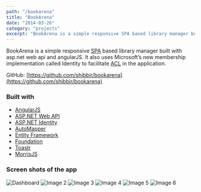 ```yaml
---
path: "/bookarena"
title: "BookArena"
date: "2014-03-26"
category: "projects"
excerpt: "BookArena is a simple responsive SPA based library manager built with asp.net web api and angularJS. It also uses Microsoft’s new membership implementation called Identity to facilitate ACL in the application"
---
```


BookArena is a simple responsive <a href="https://en.wikipedia.org/wiki/Single-page_application">SPA</a> based library manager built with asp.net web api and angularJS. It also uses Microsoft’s new membership implementation called Identity to facilitate <a href="https://en.wikipedia.org/wiki/Access_control_list">ACL</a> in the application.

GitHub: [https://github.com/shibbir/bookarena](https://github.com/shibbir/bookarena)

### Built with

- [AngularJS](https://angularjs.org/)
- [ASP.NET Web API](https://www.asp.net/web-api)
- [ASP.NET Identity](https://www.asp.net/identity)
- [AutoMapper](http://automapper.org/)
- [Entity Framework](https://www.asp.net/entity-framework)
- [Foundation](http://foundation.zurb.com/")
- [Toastr](http://codeseven.github.io/toastr/)
- [MorrisJS](http://morrisjs.github.io/morris.js)

### Screen shots of the app

![Dashboard](./images/dashboard.png)
![Image 2](https://res.cloudinary.com/shibbir/image/upload/v1477252977/Login-Page_eloqns.png)
![Image 3](https://res.cloudinary.com/shibbir/image/upload/v1477252986/Dashboard_brk5k3.png)
![Image 4](https://res.cloudinary.com/shibbir/image/upload/v1477252976/Categories_iolrrc.png)
![Image 5](https://res.cloudinary.com/shibbir/image/upload/v1477252982/Transaction-Details_nz6mtu.png)
![Image 6](https://res.cloudinary.com/shibbir/image/upload/v1477252992/Books-Page_arswc7.png)
